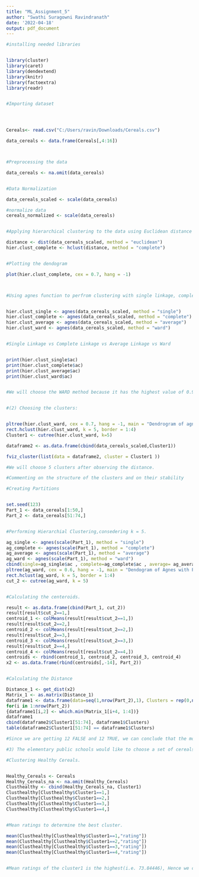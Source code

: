 ```yaml
---
title: "ML_Assignment_5"
author: "Swathi Suragowni Ravindranath"
date: '2022-04-18'
output: pdf_document
---
```


```r

#installing needed libraries


library(cluster)
library(caret)
library(dendextend)
library(knitr)
library(factoextra)
library(readr)


#Importing dataset




Cereals<- read.csv("C:/Users/ravin/Downloads/Cereals.csv")

data_cereals <- data.frame(Cereals[,4:16])



#Preprocessing the data

data_cereals <- na.omit(data_cereals)


#Data Normalization

data_cereals_scaled <- scale(data_cereals)

#normalize data
cereals_normalized <- scale(data_cereals)


#Applying hierarchical clustering to the data using Euclidean distance to the normalize measurements.

distance <- dist(data_cereals_scaled, method = "euclidean")
hier.clust_complete <- hclust(distance, method = "complete")


#Plotting the dendogram

plot(hier.clust_complete, cex = 0.7, hang = -1)



#Using agnes function to perfrom clustering with single linkage, complete linkage, average linkage and Ward.


hier.clust_single <- agnes(data_cereals_scaled, method = "single")
hier.clust_complete <- agnes(data_cereals_scaled, method = "complete")
hier.clust_average <- agnes(data_cereals_scaled, method = "average")
hier.clust_ward <- agnes(data_cereals_scaled, method = "ward")


#Single Linkage vs Complete Linkage vs Average Linkage vs Ward


print(hier.clust_single$ac)
print(hier.clust_complete$ac)
print(hier.clust_average$ac)
print(hier.clust_ward$ac)


#We will choose the WARD method because it has the highest value of 0.9046042. 


#(2) Choosing the clusters:


pltree(hier.clust_ward, cex = 0.7, hang = -1, main = "Dendrogram of agnes (Using Ward)")
rect.hclust(hier.clust_ward, k = 5, border = 1:4)
Cluster1 <- cutree(hier.clust_ward, k=5)

dataframe2 <- as.data.frame(cbind(data_cereals_scaled,Cluster1))

fviz_cluster(list(data = dataframe2, cluster = Cluster1 ))

#We will choose 5 clusters after observing the distance.

#Commenting on the structure of the clusters and on their stability 

#Creating Partitions


set.seed(123)
Part_1 <- data_cereals[1:50,]
Part_2 <- data_cereals[51:74,]


#Performing Hierarchial Clustering,consedering k = 5.

ag_single <- agnes(scale(Part_1), method = "single")
ag_complete <- agnes(scale(Part_1), method = "complete")
ag_average <- agnes(scale(Part_1), method = "average")
ag_ward <- agnes(scale(Part_1), method = "ward")
cbind(single=ag_single$ac , complete=ag_complete$ac , average= ag_average$ac , ward= ag_ward$ac)
pltree(ag_ward, cex = 0.6, hang = -1, main = "Dendogram of Agnes with Partitioned Data (Using Ward)")
rect.hclust(ag_ward, k = 5, border = 1:4)
cut_2 <- cutree(ag_ward, k = 5)


#Calculating the centeroids.

result <- as.data.frame(cbind(Part_1, cut_2))
result[result$cut_2==1,]
centroid_1 <- colMeans(result[result$cut_2==1,])
result[result$cut_2==2,]
centroid_2 <- colMeans(result[result$cut_2==2,])
result[result$cut_2==3,]
centroid_3 <- colMeans(result[result$cut_2==3,])
result[result$cut_2==4,]
centroid_4 <- colMeans(result[result$cut_2==4,])
centroids <- rbind(centroid_1, centroid_2, centroid_3, centroid_4)
x2 <- as.data.frame(rbind(centroids[,-14], Part_2))


#Calculating the Distance

Distance_1 <- get_dist(x2)
Matrix_1 <- as.matrix(Distance_1)
dataframe1 <- data.frame(data=seq(1,nrow(Part_2),1), Clusters = rep(0,nrow(Part_2)))
for(i in 1:nrow(Part_2)) 
{dataframe1[i,2] <- which.min(Matrix_1[i+4, 1:4])}
dataframe1
cbind(dataframe2$Cluster1[51:74], dataframe1$Clusters)
table(dataframe2$Cluster1[51:74] == dataframe1$Clusters)

#Since we are getting 12 FALSE and 12 TRUE, we can conclude that the model is partially stable.

#3) The elementary public schools would like to choose a set of cereals to include in their daily cafeterias. Every day a different cereal is offered, but all cereals should support a healthy diet. For this goal, you are requested to find a cluster of “healthy cereals.”

#Clustering Healthy Cereals.


Healthy_Cereals <- Cereals
Healthy_Cereals_na <- na.omit(Healthy_Cereals)
Clusthealthy <- cbind(Healthy_Cereals_na, Cluster1)
Clusthealthy[Clusthealthy$Cluster1==1,]
Clusthealthy[Clusthealthy$Cluster1==2,]
Clusthealthy[Clusthealthy$Cluster1==3,]
Clusthealthy[Clusthealthy$Cluster1==4,]


#Mean ratings to determine the best cluster.

mean(Clusthealthy[Clusthealthy$Cluster1==1,"rating"])
mean(Clusthealthy[Clusthealthy$Cluster1==2,"rating"])
mean(Clusthealthy[Clusthealthy$Cluster1==3,"rating"])
mean(Clusthealthy[Clusthealthy$Cluster1==4,"rating"])


#Mean ratings of the cluster1 is the highest(i.e. 73.84446), Hence we can choose cluster 1.


```


